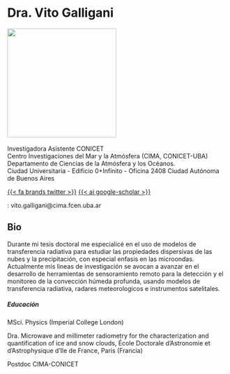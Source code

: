 <h1>Dra. Vito Galligani</h1>

![](images/galligani.png){width=250} \
\
Investigadora Asistente CONICET \
Centro Investigaciones del Mar y la Atmósfera (CIMA, CONICET-UBA) \
Departamento de Ciencias de la Atmósfera y los Océanos. \
Ciudad Universitaria - Edificio 0+Infinito - Oficina 2408
Ciudad Autónoma de Buenos Aires \

[{{< fa brands twitter   >}}</i>](https://twitter.com/vittoldi)
[{{< ai google-scholar   >}}</i>](https://scholar.google.com/citations?user=4h4_ZG8AAAAJ&hl=en) \

<style>
  .fa-twitter {
    color: #0077CC;
    font-size: 25px;
  }
</style>

<style>
  .ai-google-scholar {
    color: #000000;
    font-size: 25px;
  }
</style>

<i class="bi bi-inbox"></i>: vito.galligani@cima.fcen.uba.ar \


<h2>Bio</h2>

Durante mi tesis doctoral me especialicé en el uso de modelos de transferencia radiativa para estudiar las propiedades dispersivas de las nubes y la precipitación, con especial enfasis en las microondas. Actualmente mis lineas de investigación se avocan a avanzar en el desarrollo de herramientas de sensoramiento remoto para la detección y el monitoreo de la convección húmeda profunda, usando modelos de transferencia radiativa, radares meteorologicos e instrumentos satelitales. 

<h5>Educación</h5>
MSci. Physics (Imperial College London) \ 

Dra. Microwave and millimeter radiometry for the characterization and quantification of ice and snow clouds, École Doctorale d’Astronomie et d’Astrophysique d’Ile de France, Paris (Francia) \ 

Postdoc CIMA-CONICET \
